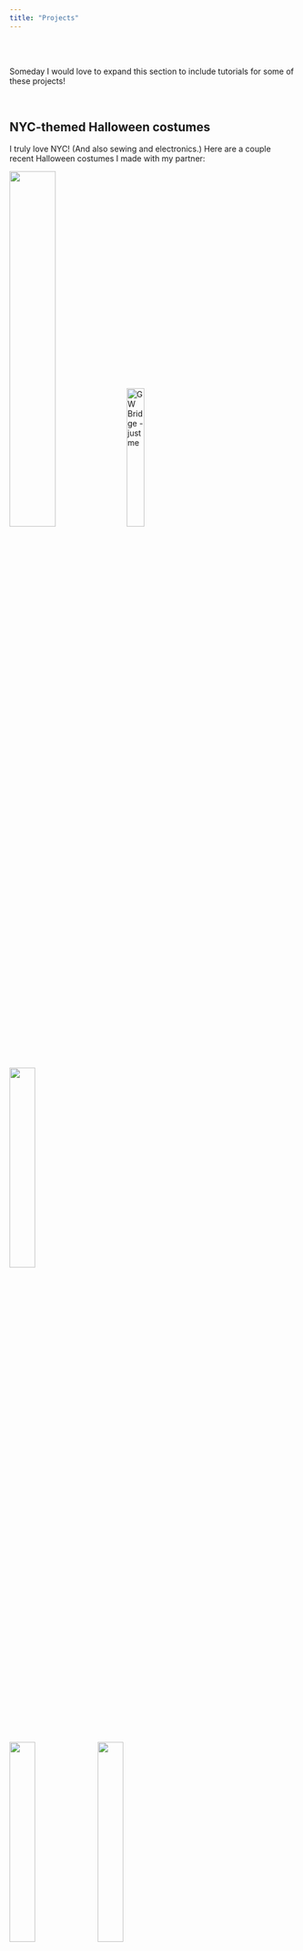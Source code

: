 ```yaml
---
title: "Projects"
---
```


<br><br>

Someday I would love to expand this section to include tutorials for some of these projects!

<br>

## NYC-themed Halloween costumes

I truly love NYC! (And also sewing and electronics.) Here are a couple recent Halloween costumes I made with my partner:

![](photos/gw_bridge_joint.JPG){width=40%} ![GW Bridge - just me](photos/gw_bridge_alone.JPG){width=25%}


![](photos/union_square.JPG){width=30%}


![](photos/christler.jpg){width=30%} ![](photos/grand_central.jpg){width=30%}

<br>

## Light-up subway map wall-hanging

Here is a light-up subway map I made using copper tape and surface-mount LEDs, on top of a Manhattan neighborhood cutting board.

![](photos/map1.JPG){width=30%} ![](photos/map3.JPG){width=30%} 

![](photos/map4.JPG){width=30%} ![](photos/map5.JPG){width=30%} 

<br>

## Quilting

My partner's grandmother started a cross-stitch project, but wasn't able to finish it. We picked up the project where she left off, and made a colorful quilt!

![](photos/quilt2.JPG){width=30%} ![](photos/quilt1.JPG){width=30%}

<br>

## Stained Glass

Many of the apartments I've lived in uptown have french doors with windows that have been painted over many times. In one apartment, I stripped the paint off of the top windows, and made stained-glass panels to replace some of them!

![](photos/stained_glass2.JPG){width=30%} ![](photos/stained_glass3.JPG){width=30%}


